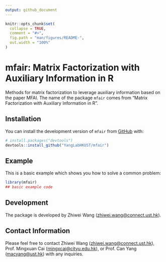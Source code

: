 ```yaml
---
output: github_document
---
```


<!-- README.md is generated from README.Rmd. Please edit that file -->

```r
knitr::opts_chunk$set(
  collapse = TRUE,
  comment = "#>",
  fig.path = "man/figures/README-",
  out.width = "100%"
)
```

# mfair: Matrix Factorization with Auxiliary Information in R

<!-- badges: start -->
<!-- badges: end -->

Methods for matrix factorization to leverage auxiliary information based on the paper MFAI.
The name of the package `mfair` comes from "Matrix Factorization with Auxiliary Information in R".

## Installation

You can install the development version of `mfair` from [GitHub](https://github.com/) with:

``` r
# install.packages("devtools")
devtools::install_github("YangLabHKUST/mfair")
```

## Example

This is a basic example which shows you how to solve a common problem:

```r
library(mfair)
## basic example code
```

## Development

The package is developed by Zhiwei Wang (<zhiwei.wang@connect.ust.hk>).

## Contact Information

Please feel free to contact Zhiwei Wang (<zhiwei.wang@connect.ust.hk>), Prof. Mingxuan Cai (<mingxcai@cityu.edu.hk>), or Prof. Can Yang (<macyang@ust.hk>) with any inquiries.
